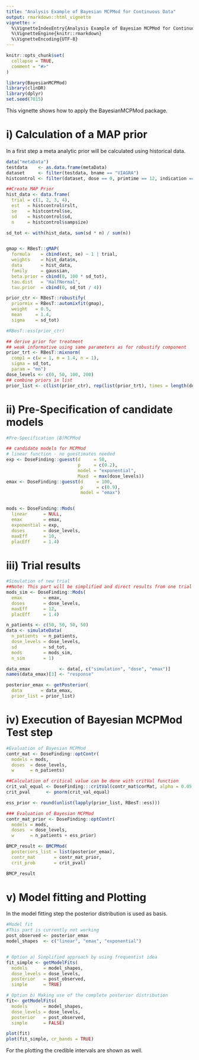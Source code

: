 ```yaml
---
title: "Analysis Example of Bayesian MCPMod for Continuous Data"
output: rmarkdown::html_vignette
vignette: >
  %\VignetteIndexEntry{Analysis Example of Bayesian MCPMod for Continuous Data}
  %\VignetteEngine{knitr::rmarkdown}
  %\VignetteEncoding{UTF-8}
---
```


```r
knitr::opts_chunk$set(
  collapse = TRUE,
  comment = "#>"
)
```

```r
library(BayesianMCPMod)
library(clinDR)
library(dplyr)
set.seed(7015)
```
This vignette shows how to apply the BayesianMCPMod package.

# i) Calculation of a MAP prior
In a first step a meta analytic prior will be calculated using historical data.
```r
data("metaData")
testdata    <- as.data.frame(metaData)
dataset     <- filter(testdata, bname == "VIAGRA")
histcontrol <- filter(dataset, dose == 0, primtime == 12, indication == "ERECTILE DYSFUNCTION")

##Create MAP Prior
hist_data <- data.frame(
  trial = c(1, 2, 3, 4),
  est   = histcontrol$rslt,
  se    = histcontrol$se,
  sd    = histcontrol$sd,
  n     = histcontrol$sampsize)

sd_tot <- with(hist_data, sum(sd * n) / sum(n))


gmap <- RBesT::gMAP(
  formula    = cbind(est, se) ~ 1 | trial,
  weights    = hist_data$n,
  data       = hist_data,
  family     = gaussian,
  beta.prior = cbind(0, 100 * sd_tot),
  tau.dist   = "HalfNormal",
  tau.prior  = cbind(0, sd_tot / 4))

prior_ctr <- RBesT::robustify(
  priormix = RBesT::automixfit(gmap),
  weight   = 0.5,
  mean     = 1.4,
  sigma    = sd_tot)

#RBesT::ess(prior_ctr)

## derive prior for treatment
## weak informative using same parameters as for robustify component
prior_trt <- RBesT::mixnorm(
  comp1 = c(w = 1, m = 1.4, n = 1),
  sigma = sd_tot,
  param = "mn")
dose_levels <- c(0, 50, 100, 200)
## combine priors in list
prior_list <- c(list(prior_ctr), rep(list(prior_trt), times = length(dose_levels[-1])))
```
# ii) Pre-Specification of candidate models 
```r
#Pre-Specification (B)MCPMod 

## candidate models for MCPMod
# linear function - no guestimates needed
exp <- DoseFinding::guesst(d     = 50,
                           p     = c(0.2),
                           model = "exponential",
                           Maxd  = max(dose_levels))
emax <- DoseFinding::guesst(d     = 100,
                            p     = c(0.9),
                            model = "emax")


mods <- DoseFinding::Mods(
  linear      = NULL,
  emax        = emax,
  exponential = exp,
  doses       = dose_levels,
  maxEff      = 10,
  placEff     = 1.4)
```
# iii) Trial results
```r
#Simulation of new trial 
##Note: This part will be simplified and direct results from one trial will be used
mods_sim <- DoseFinding::Mods(
  emax        = emax,
  doses       = dose_levels,
  maxEff      = 12,
  placEff     = 1.4)

n_patients <- c(50, 50, 50, 50)
data <- simulateData(
  n_patients  = n_patients,
  dose_levels = dose_levels,
  sd          = sd_tot,
  mods        = mods_sim,
  n_sim       = 1)

data_emax           <- data[, c("simulation", "dose", "emax")]
names(data_emax)[3] <- "response"

posterior_emax <- getPosterior(
  data       = data_emax,
  prior_list = prior_list)

```

# iv) Execution of Bayesian MCPMod Test step
```r
#Evaluation of Bayesian MCPMod
contr_mat <- DoseFinding::optContr(
  models = mods,
  doses  = dose_levels,
  w      = n_patients)

##Calculation of critical value can be done with critVal function
crit_val_equal <- DoseFinding:::critVal(contr_mat$corMat, alpha = 0.05, df = 0, alternative = "one.sided")
crit_pval      <- pnorm(crit_val_equal)

ess_prior <- round(unlist(lapply(prior_list, RBesT::ess)))

### Evaluation of Bayesian MCPMod
contr_mat_prior <- DoseFinding::optContr(
  models = mods,
  doses  = dose_levels,
  w      = n_patients + ess_prior)

BMCP_result <- BMCPMod(
  posteriors_list = list(posterior_emax),
  contr_mat       = contr_mat_prior, 
  crit_prob       = crit_pval)

BMCP_result
```

# v) Model fitting and Plotting
In the model fitting step the posterior distribution is used as basis. 
```r
#Model fit
#This part is currently not working
post_observed <- posterior_emax
model_shapes  <- c("linear", "emax", "exponential")


# Option a) Simplified approach by using frequentist idea
fit_simple <- getModelFits(
  models      = model_shapes,
  dose_levels = dose_levels,
  posterior   = post_observed,
  simple      = TRUE)

# Option b) Making use of the complete posterior distribution
fit<- getModelFits(
  models      = model_shapes,
  dose_levels = dose_levels,
  posterior   = post_observed,
  simple      = FALSE)
```

```r
plot(fit)
plot(fit_simple, cr_bands = TRUE)
```
For the plotting the credible intervals are shown as well.
